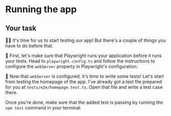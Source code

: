 # Running the app

## Your task

👨‍💼 It's time for us to start testing _our_ app! But there's a couple of things you have to do before that.

🐨 First, let's make sure that Playwright runs your application before it runs your tests. Head to <InlineFile file="./playwright.config.ts">`playwright.config.ts`</InlineFile> and follow the instructions to configure the `webServer` property in Playwright's configuration.

🐨 Now that `webServer` is configured, it's time to write some tests! Let's start from testing the homepage of the app. I've already got a test file prepared for you at <InlineFile file="./tests/e2e/homepage.test.ts">`tests/e2e/homepage.test.ts`</InlineFile>. Open that file and write a test case there.

Once you're done, make sure that the added test is passing by running the `npm test` command in your terminal.
